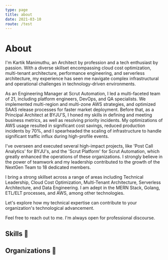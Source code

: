 ```yaml
---
type: page
title: about
date: 2021-03-10
route: /test
---
```



# About

I'm Kartik Manimuthu, an Architect by profession and a tech enthusiast by passion. With a diverse skillset encompassing cloud cost optimization, multi-tenant architecture, performance engineering, and serverless architecture, my experience has seen me navigate complex infrastructural and operational challenges in technology-driven environments.

As an Engineering Manager at Scrut Automation, I led a multi-faceted team of 21, including platform engineers, DevOps, and QA specialists. We implemented multi-region and multi-zone AWS strategies, and optimized SAAS release processes for faster market deployment. Before that, as a Principal Architect at BYJU'S, I honed my skills in defining and meeting business metrics, as well as resolving priority incidents. My optimizations of AWS usage resulted in significant cost savings, reduced production incidents by 70%, and I spearheaded the scaling of infrastructure to handle significant traffic influx during high-profile events.

I've overseen and executed several high-impact projects, like 'Post Call Analytics' for BYJU's, and the 'Scrut Platform' for Scrut Automation, which greatly enhanced the operations of these organizations. I strongly believe in the power of teamwork and my leadership contributed to the growth of the NextGen Team to 18 dedicated members.

I bring a strong skillset across a range of areas including Technical Leadership, Cloud Cost Optimization, Multi-Tenant Architecture, Serverless Architecture, and Data Engineering. I am adept in the MERN Stack, Golang, ETL/ELT processes, and AWS, among other technologies.

Let's explore how my technical expertise can contribute to your organization's technological advancement.

Feel free to reach out to me. I'm always open for professional discourse.

## Skills 💼

<Badge data={technicalSkills} />

## Organizations 🏦

<WorkExpTimeline data={workExperience} />
